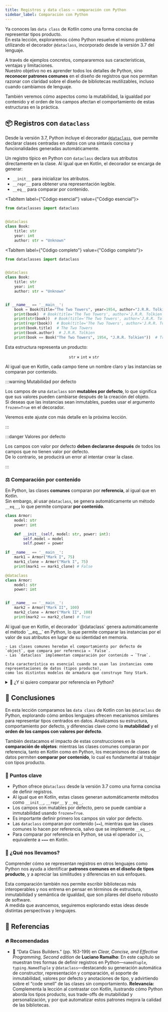 ```yaml
---
title: Registros y data class – comparación con Python
sidebar_label: Comparación con Python
---
```



<ReadingTime multiplier={2} />
<GitHubRepoLink user="r8vnhill" repo="python-dibs" />

Ya conoces las `data class` de Kotlin como una forma concisa de representar tipos producto.  
En esta lección, exploraremos cómo Python resuelve el mismo problema utilizando el decorador `@dataclass`, incorporado desde la versión 3.7 del lenguaje.

A través de ejemplos concretos, compararemos sus características, ventajas y limitaciones.  
Nuestro objetivo no es aprender todos los detalles de Python, sino **reconocer patrones comunes** en el diseño de registros que nos permitan razonar con claridad sobre el diseño de bibliotecas reutilizables, incluso cuando cambiamos de lenguaje.

También veremos cómo aspectos como la mutabilidad, la igualdad por contenido y el orden de los campos afectan el comportamiento de estas estructuras en la práctica.

## 📦 Registros con `dataclass`

Desde la versión 3.7, Python incluye el decorador [`@dataclass`](https://docs.python.org/3/library/dataclasses.html), que permite declarar clases centradas en datos con una sintaxis concisa y funcionalidades generadas automáticamente.

Un registro típico en Python con `dataclass` declara sus atributos directamente en la clase. Al igual que en Kotlin, el decorador se encarga de generar:

- `__init__` para inicializar los atributos.
- `__repr__` para obtener una representación legible.
- `__eq__` para comparar por contenido.

<BoxedTabs>

<TabItem label={"Código esencial"} value={"Código esencial"}>

```python title="Ejemplo en Python con @dataclass (type-fundamentals/algebraic_types/product/data_classes/book.py)" showLineNumbers
from dataclasses import dataclass


@dataclass
class Book:
    title: str
    year: int
    author: str = "Unknown"
```

</TabItem>

<TabItem label={"Código completo"} value={"Código completo"}>

```python title="Ejemplo en Python con @dataclass (type-fundamentals/algebraic_types/product/data_classes/book.py)" showLineNumbers
from dataclasses import dataclass


@dataclass
class Book:
    title: str
    year: int
    author: str = "Unknown"


if __name__ == '__main__':
    book = Book(title="The Two Towers", year=1954, author="J.R.R. Tolkien")
    print(book)  # Book(title='The Two Towers', author='J.R.R. Tolkien', year=1954)
    print(str(book))  # Book(title='The Two Towers', author='J.R.R. Tolkien', year=1954)
    print(repr(book))  # Book(title='The Two Towers', author='J.R.R. Tolkien', year=1954)
    print(book.title)  # The Two Towers
    print(book.author)  # J.R.R. Tolkien
    print(book == Book("The Two Towers", 1954, "J.R.R. Tolkien"))  # True
```

</TabItem>

</BoxedTabs>

Esta estructura representa un producto:

$$
\mathtt{str} \times \mathtt{int} \times \mathtt{str}
$$

Al igual que en Kotlin, cada campo tiene un nombre claro y las instancias se comparan por contenido.

:::warning Mutabilidad por defecto

Los campos de una `dataclass` son **mutables por defecto**, lo que significa que sus valores pueden cambiarse después de la creación del objeto.  
Si deseas que las instancias sean inmutables, puedes usar el argumento `frozen=True` en el decorador.

Veremos este ajuste con más detalle en la próxima lección.

:::

:::danger Valores por defecto

Los campos con valor por defecto **deben declararse después** de todos los campos que no tienen valor por defecto.  
De lo contrario, se producirá un error al intentar crear la clase.

:::

### ⚖️ Comparación por contenido

En Python, las clases **comunes** comparan por **referencia**, al igual que en Kotlin.  
Sin embargo, al usar `@dataclass`, se genera automáticamente un método `__eq__`, lo que permite comparar **por contenido**.

```python title="Clase común: comparación por referencia" showLineNumbers
class Armor:
    model: str
    power: int

    def __init__(self, model: str, power: int):
        self.model = model
        self.power = power

if __name__ == '__main__':
    mark1 = Armor("Mark I", 75)
    mark1_clone = Armor("Mark I", 75)
    print(mark1 == mark1_clone) # False
```

```python title="@dataclass: comparación por contenido" showLineNumbers
@dataclass
class Armor:
    model: str
    power: int


if __name__ == '__main__':
    mark2 = Armor("Mark II", 100)
    mark2_clone = Armor("Mark II", 100)
    print(mark2 == mark2_clone) # True
```

<Explanation>
    Al igual que en Kotlin, el decorador `@dataclass` genera automáticamente el método `__eq__` en Python,  
    lo que permite comparar las instancias por el valor de sus atributos en lugar de su identidad en memoria.

    - Las clases comunes heredan el comportamiento por defecto de `object`, que compara por referencia → `False`.
    - Las `dataclass` implementan comparación por contenido → `True`.

    Esta característica es esencial cuando se usan las instancias como representaciones de datos (tipos producto),  
    como los distintos modelos de armadura que construye Tony Stark.
</Explanation>

<details>

<summary>🔬 ¿Y si quiero comparar por referencia en Python?</summary>

Puedes usar el operador `is`, que verifica si **dos variables apuntan al mismo objeto** en memoria:

```python
a = Armor("Hulkbuster", 150)
b = a
c = Armor("Hulkbuster", 150)
print(a == c)  # True
print(a is c)  # False
print(a is b)  # True
```

:::tip

Al igual que en Kotlin, usa `is` solo cuando te interese verificar identidad.  
Para estructuras de datos y tipos producto, la comparación por contenido (`==`) es lo más común y útil.

:::

</details>

## 🎯 Conclusiones

En esta lección comparamos las `data class` de Kotlin con las `@dataclass` de Python, explorando cómo ambos lenguajes ofrecen mecanismos similares para representar tipos centrados en datos. Analizamos su estructura, comportamiento por defecto, y diferencias clave como la **mutabilidad** y el **orden de los campos con valores por defecto**.

También destacamos el impacto de estas construcciones en la **comparación de objetos**: mientras las clases comunes comparan por referencia, tanto en Kotlin como en Python, los mecanismos de clases de datos permiten **comparar por contenido**, lo cual es fundamental al trabajar con tipos producto.

### 🔑 Puntos clave

- Python ofrece `@dataclass` desde la versión 3.7 como una forma concisa de definir registros.
- Al igual que en Kotlin, estas clases generan automáticamente métodos como `__init__`, `__repr__` y `__eq__`.
- Los campos son mutables por defecto, pero se puede cambiar a inmutabilidad usando `frozen=True`.
- Es importante definir primero los campos sin valor por defecto.
- Las `dataclass` comparan por contenido (`==`), mientras que las clases comunes lo hacen por referencia, salvo que se implemente `__eq__`.
- Para comparar por referencia en Python, se usa el operador `is`, equivalente a `===` en Kotlin.

### 🧰 ¿Qué nos llevamos?

Comprender cómo se representan registros en otros lenguajes como Python nos ayuda a identificar **patrones comunes en el diseño de tipos producto**, y a apreciar las similitudes y diferencias en sus enfoques.

Esta comparación también nos permite escribir bibliotecas más interoperables y nos entrena en pensar en términos de estructura, inmutabilidad y semántica de igualdad, que son pilares del diseño robusto de software.  
A medida que avancemos, seguiremos explorando estas ideas desde distintas perspectivas y lenguajes.

<ExcludeFromReadingTime>

## 📖 Referencias

### 🔥 Recomendadas

- 📕 “Data Class Builders.” (pp. 163-199) en *Clear, Concise, and Effective Programming, Second edition* de **Luciano Ramalho**: En este capítulo se muestran tres formas de definir registros en Python—`namedtuple`, `typing.NamedTuple` y `@dataclass`—destacando su generación automática de constructor, representación y comparación, el soporte de inmutabilidad, valores por defecto y anotaciones de tipo, y advirtiendo sobre el “code smell” de las clases sin comportamiento. **Relevancia:** Complementa la lección al contrastar con Kotlin, ilustrando cómo Python aborda los tipos producto, sus trade-offs de mutabilidad y personalización, y por qué automatizar estos patrones mejora la calidad de las bibliotecas.

</ExcludeFromReadingTime>
